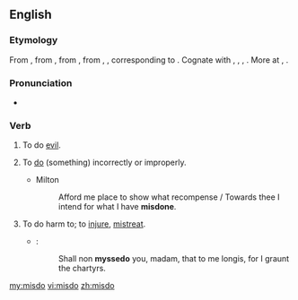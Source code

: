 ==English==
===Etymology===
From {{etyl|enm|en}} {{term|misdon|lang=enm}}, from {{etyl|ang|en}} {{m|ang|misdōn||to do evil, transgress, do amiss, err}}, from {{etyl|gem-pro|en}} {{m|gem-pro|*missadōną||to do wrongly}}, from {{m|gem-pro|*missa-||mis-}}, {{m|gem-pro|*dōną||to do}}, corresponding to {{prefix|mis|do|lang=en}}. Cognate with {{etyl|ofs|-}} {{term|misdūa||to misdo|lang=ofs}}, {{etyl|nl|-}} {{term|misdoen||to offend, do wrongly|lang=nl}}, {{etyl|gml|-}} {{m|gml|misdōn||to misdo}}, {{etyl|gmh|-}} {{term|missetuon||to transgress, offend, blame|lang=gmh}}. More at {{l|en|mis-}}, {{l|en|do}}.

===Pronunciation===
*{{a|UK}} {{IPA|/mɪsˈduː/|lang=en}}

===Verb===
{{en-verb|misdoes|misdoing|misdid|misdone}}

#{{context|archaic|intransitive|lang=en}} To do [[evil]].
#{{context|transitive|lang=en}} To [[do]] (something) incorrectly or improperly.
#*Milton
#*:Afford me place to show what recompense / Towards thee I intend for what I have '''misdone'''.
#{{context|archaic|transitive|lang=en}} To do harm to; to [[injure]], [[mistreat]].
#*{{RQ:Mlry MrtArthr1|V}}:
#*:Shall non '''myssedo''' you, madam, that to me longis, for I graunt the chartyrs{{nb...}}.

[[my:misdo]]
[[vi:misdo]]
[[zh:misdo]]